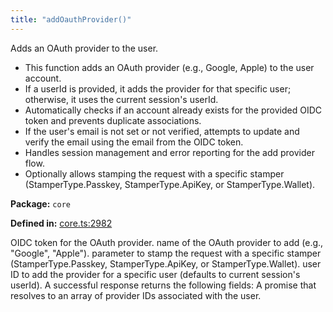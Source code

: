 ```yaml
---
title: "addOauthProvider()"
---
```



<H3Bordered text="Overview" />

Adds an OAuth provider to the user.

<ul>
  <li>This function adds an OAuth provider (e.g., Google, Apple) to the user account.</li>
  <li>If a userId is provided, it adds the provider for that specific user; otherwise, it uses the current session's userId.</li>
  <li>Automatically checks if an account already exists for the provided OIDC token and prevents duplicate associations.</li>
  <li>If the user's email is not set or not verified, attempts to update and verify the email using the email from the OIDC token.</li>
  <li>Handles session management and error reporting for the add provider flow.</li>
  <li>Optionally allows stamping the request with a specific stamper (StamperType.Passkey, StamperType.ApiKey, or StamperType.Wallet).</li>
</ul>

<p><strong>Package:</strong> <code>core</code></p>

<p><strong>Defined in:</strong> <a href="https://github.com/tkhq/sdk/blob/main/packages/core/src/__clients__/core.ts#L2982">core.ts:2982</a></p>

<H3Bordered text="Parameters" />

<ParamField body="params" type='object' required={true} path="params" >
  <Expandable title="params details">
    <NestedParam parentKey="params" childKey="oidcToken" type='string' required={true}>
OIDC token for the OAuth provider.
</NestedParam>
    <NestedParam parentKey="params" childKey="providerName" type='string' required={true}>
name of the OAuth provider to add (e.g., "Google", "Apple").
</NestedParam>
    <NestedParam parentKey="params" childKey="stampWith" type='StamperType' required={false}>
parameter to stamp the request with a specific stamper (StamperType.Passkey, StamperType.ApiKey, or StamperType.Wallet).
</NestedParam>
    <NestedParam parentKey="params" childKey="userId" type='string' required={false}>
user ID to add the provider for a specific user (defaults to current session's userId).
</NestedParam>
  </Expandable>
</ParamField>

<H3Bordered text="Response" />
A successful response returns the following fields:

<ResponseField name="returns" type="string[]" required={true} >
  A promise that resolves to an array of provider IDs associated with the user.
</ResponseField>
